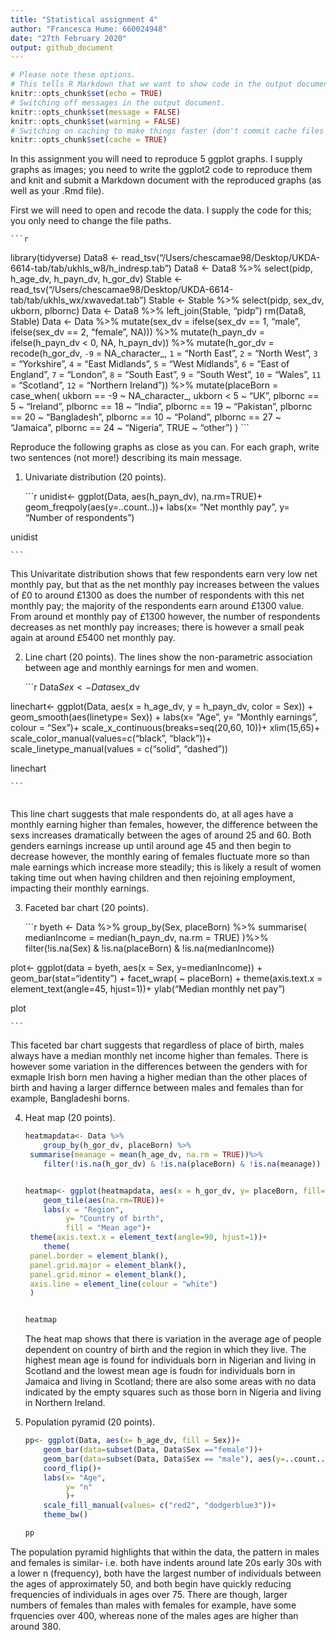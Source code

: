 ```yaml
---
title: "Statistical assignment 4"
author: "Francesca Hume: 660024948"
date: "27th February 2020"
output: github_document
---
```


```r
# Please note these options.
# This tells R Markdown that we want to show code in the output document.
knitr::opts_chunk$set(echo = TRUE)
# Switching off messages in the output document. 
knitr::opts_chunk$set(message = FALSE)
knitr::opts_chunk$set(warning = FALSE)
# Switching on caching to make things faster (don't commit cache files on Github).
knitr::opts_chunk$set(cache = TRUE)
```

In this assignment you will need to reproduce 5 ggplot graphs. I supply graphs as images; you need to write the ggplot2 code to reproduce them and knit and submit a Markdown document with the reproduced graphs (as well as your .Rmd file).

First we will need to open and recode the data. I supply the code for this; you only need to change the file paths.

    ```r
library(tidyverse)
Data8 <- read_tsv("/Users/chescamae98/Desktop/UKDA-6614-tab/tab/ukhls_w8/h_indresp.tab")
Data8 <- Data8 %>%
        select(pidp, h_age_dv, h_payn_dv, h_gor_dv)
Stable <- read_tsv("/Users/chescamae98/Desktop/UKDA-6614-tab/tab/ukhls_wx/xwavedat.tab")
Stable <- Stable %>%
        select(pidp, sex_dv, ukborn, plbornc)
Data <- Data8 %>% left_join(Stable, "pidp")
rm(Data8, Stable)
Data <- Data %>%
        mutate(sex_dv = ifelse(sex_dv == 1, "male",
                           ifelse(sex_dv == 2, "female", NA))) %>%
        mutate(h_payn_dv = ifelse(h_payn_dv < 0, NA, h_payn_dv)) %>%
        mutate(h_gor_dv = recode(h_gor_dv,
                         `-9` = NA_character_,
                         `1` = "North East",
                         `2` = "North West",
                         `3` = "Yorkshire",
                         `4` = "East Midlands",
                         `5` = "West Midlands",
                         `6` = "East of England",
                         `7` = "London",
                         `8` = "South East",
                         `9` = "South West",
                         `10` = "Wales",
                         `11` = "Scotland",
                         `12` = "Northern Ireland")) %>%
        mutate(placeBorn = case_when(
                ukborn  == -9 ~ NA_character_,
                ukborn < 5 ~ "UK",
                plbornc == 5 ~ "Ireland",
                plbornc == 18 ~ "India",
                plbornc == 19 ~ "Pakistan",
                plbornc == 20 ~ "Bangladesh",
                plbornc == 10 ~ "Poland",
                plbornc == 27 ~ "Jamaica",
                plbornc == 24 ~ "Nigeria",
                TRUE ~ "other")
        )
    ```

Reproduce the following graphs as close as you can. For each graph, write two sentences (not more!) describing its main message.  

1. Univariate distribution (20 points).

    ```r

unidist<- ggplot(Data, aes(h_payn_dv), na.rm=TRUE)+
    geom_freqpoly(aes(y=..count..))+
    labs(x= "Net monthly pay",
         y= "Number of respondents")

unidist
    
    ```

This Univaritate distribution shows that few respondents earn very low net monthly pay, but that as the net monthly pay increases between the values of £0 to around £1300 as does the number of respondents with this net monthly pay; the majority of the respondents earn around £1300 value. From around et monthly pay of £1300 however, the number of respondents decreases as net monthly pay increases; there is however a small peak again at around £5400 net monthly pay. 


2. Line chart (20 points). The lines show the non-parametric association between age and monthly earnings for men and women.

    ```r
    
Data$Sex<- Data$sex_dv
    
linechart<- ggplot(Data, aes(x = h_age_dv, y = h_payn_dv, color = Sex)) +
    geom_smooth(aes(linetype= Sex)) +
        labs(x= "Age",
             y= "Monthly earnings",
             colour = "Sex")+
        scale_x_continuous(breaks=seq(20,60, 10))+
        xlim(15,65)+
        scale_color_manual(values=c("black", "black"))+
        scale_linetype_manual(values = c("solid", "dashed"))

   linechart     
    
    ```
     
 This line chart suggests that male respondents do, at all ages have a monthly earning higher than females, however, the difference between the sexs increases dramatically between the ages of around 25 and 60. Both genders earnings increase up until around age 45 and then begin to decrease however, the monthly earing of females fluctuate more so than male earnings which increase more steadily; this is likely a result of women taking time out when having children and then rejoining employment, impacting their monthly earnings.       

3. Faceted bar chart (20 points).

    ```r

    
byeth <- Data %>%
        group_by(Sex, placeBorn) %>%
  summarise(
    medianIncome = median(h_payn_dv, na.rm = TRUE)
  )%>%
    filter(!is.na(Sex) & !is.na(placeBorn) & !is.na(medianIncome))
    
    
plot<- ggplot(data = byeth, aes(x = Sex, y=medianIncome)) +
  geom_bar(stat="identity") + facet_wrap( ~ placeBorn) +
  theme(axis.text.x = element_text(angle=45, hjust=1))+
    ylab("Median monthly net pay")
    
 plot 

    
    
    
    ```

This faceted bar chart suggests that regardless of place of birth, males always have a median monthly net income higher than females. There is however some variation in the differences between the genders with for exmaple Irish born men having a higher median than the other places of birth and having a larger differnce between males and females than for example, Bangladeshi borns. 


4. Heat map (20 points).

    ```r
    
    heatmapdata<- Data %>%
        group_by(h_gor_dv, placeBorn) %>%
  summarise(meanage = mean(h_age_dv, na.rm = TRUE))%>%
        filter(!is.na(h_gor_dv) & !is.na(placeBorn) & !is.na(meanage))
    
    
    heatmap<- ggplot(heatmapdata, aes(x = h_gor_dv, y= placeBorn, fill=meanage  ))+
        geom_tile(aes(na.rm=TRUE))+
        labs(x = "Region",
             y= "Country of birth",
             fill = "Mean age")+
  theme(axis.text.x = element_text(angle=90, hjust=1))+
        theme(
  panel.border = element_blank(),
  panel.grid.major = element_blank(),
  panel.grid.minor = element_blank(),
  axis.line = element_line(colour = "white")
  )
        
    
    heatmap
    ```
The heat map shows that there is variation in the average age of people dependent on country of birth and the region in which they live. The highest mean age is found for individuals born in Nigerian and living in Scotland and the lowest mean age is foudn for individuals born in Jamaica and living in Scotland; there are also some areas with no data indicated by the empty squares such as those born in Nigeria and living in Northern Ireland. 

5. Population pyramid (20 points).

    ```r
    
pp<- ggplot(Data, aes(x= h_age_dv, fill = Sex))+
        geom_bar(data=subset(Data, Data$Sex =="female"))+
        geom_bar(data=subset(Data, Data$Sex == "male"), aes(y=..count..*(-1)))+
        coord_flip()+
        labs(x= "Age",
             y= "n"
             )+
        scale_fill_manual(values= c("red2", "dodgerblue3"))+
        theme_bw()
    
    pp
    ```
    
The population pyramid highlights that within the data, the pattern in males and females is similar- i.e. both have indents around late 20s early 30s with a lower n (frequency), both have the largest number of individuals between the ages of approximately 50, and both begin have quickly reducing frequencies of individuals in ages over 75. There are though, larger numbers of females than males with females for example, have some frquencies over 400, whereas none of the males ages are higher than around 380.